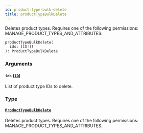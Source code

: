 ```yaml
---
id: product-type-bulk-delete
title: productTypeBulkDelete
---
```



Deletes product types. Requires one of the following permissions: MANAGE_PRODUCT_TYPES_AND_ATTRIBUTES.

```graphql
productTypeBulkDelete(
  ids: [ID!]!
): ProductTypeBulkDelete
```


### Arguments

#### `ids` ([`ID`](../../../developer/api-reference/scalars/id))

List of product type IDs to delete.


### Type

#### [`ProductTypeBulkDelete`](../../../developer/api-reference/objects/product-type-bulk-delete) 

Deletes product types. Requires one of the following permissions: MANAGE_PRODUCT_TYPES_AND_ATTRIBUTES.




